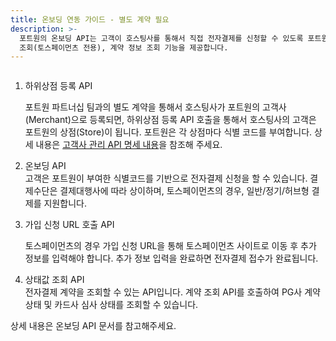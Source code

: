 ```yaml
---
title: 온보딩 연동 가이드 - 별도 계약 필요
description: >-
  포트원의 온보딩 API는 고객이 호스팅사를 통해서 직접 전자결제를 신청할 수 있도록 포트원의 하위 상점 등록, 전자결제신청 URL
  조회(토스페이먼츠 전용), 계약 정보 조회 기능을 제공합니다.
---
```



<figure><img src="/gitbook-assets/ko/onboarding-structure.png" alt=""/><figcaption></figcaption></figure>

1.  하위상점 등록 API

    포트원 파트너십 팀과의 별도 계약을 통해서 호스팅사가 포트원의 고객사(Merchant)으로 등록되면, 하위상점 등록 API 호출을 통해서 호스팅사의 고객은 포트원의 상점(Store)이 됩니다. 포트원은 각 상점마다 식별 코드를 부여합니다. 상세 내용은 [고객사 관리 API 명세 내용](https://portone.gitbook.io/docs/api-v2/store)을 참조해 주세요.
2. 온보딩 API\
   고객은 포트원이 부여한 식별코드를 기반으로 전자결제 신청을 할 수 있습니다. 결제수단은 결제대행사에 따라 상이하며, 토스페이먼츠의 경우, 일반/정기/허브형 결제를 지원합니다.
3.  가입 신청 URL 호출 API

    토스페이먼츠의 경우 가입 신청 URL을 통해 토스페이먼츠 사이트로 이동 후 추가 정보를 입력해야 합니다. 추가 정보 입력을 완료하면 전자결제 접수가 완료됩니다.
4. 상태값 조회 API\
   전자결제 계약을 조회할 수 있는 API입니다. 계약 조회 API를 호출하여 PG사 계약 상태 및 카드사 심사 상태를 조회할 수 있습니다.

상세 내용은 온보딩 API 문서를 참고해주세요.

<ContentRef slug="/ko//api-v2/applications" />
